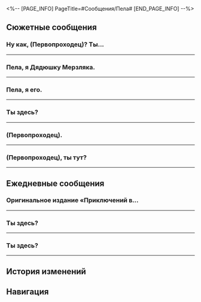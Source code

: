 <%-- [PAGE_INFO]
PageTitle=#Сообщения/Пела#
[END_PAGE_INFO] --%>
{{Сообщение Инфобокс
|id          = 1106
|Изображение = Персонаж Пела Иконка.png
|Тип         = Персонаж
|Отправитель = Пела
|ПодписьСоо  = Укажите своё имя, если предоставляете информацию
|Фракция     = Ярило-VI
}}

==Сюжетные сообщения==
===Ну как, (Первопроходец)? Ты...===
{{Сообщения
|условие_получения = 
|текст =
:'''Пела:''' Ну как, (Первопроходец)? Ты в отеле «Гёте»?
:{Выбор} Я уже у двери.
::'''(Первопроходец):''' Я уже у двери.
::'''Пела:''' Как всегда на высоте!
:{Выбор} Я немного {{MC|ж=напугана|м=напуган}}.
::'''(Первопроходец):''' Я немного {{MC|ж=напугана|м=напуган}}.
::'''Пела:''' Не бойся. Ты справишься.
:'''Пела:''' Норберт сказал, что секретный сигнал, о котором они договорились с Дядюшкой Мерзляком, - три лёгких стука и два сильных.
:'''Пела:''' Всё теперь зависит от тебя, (Первопроходец).
:'''Пела:''' Ты справишься! Я в тебя верю.
}}
----

===Пела, я {{MC|ж=поймала|м=поймал}} Дядюшку Мерзляка.===
{{Сообщения
|условие_получения = 
|текст =
:{Выбор} Я {{MC|ж=поймала|м=поймал}} Дядюшку Мерзляка.
:'''(Первопроходец):''' Пела, я {{MC|ж=поймала|м=поймал}} Дядюшку Мерзляка.
:'''(Первопроходец):''' Это Сампо.
:'''Пела:''' Что?! Сампо?!
:'''Пела:''' Я думала, он начал с чистого листа, но...
:'''Пела:''' Я сейчас приду, (Первопроходец)! Дождись меня. Не дай ему сбежать!
}}
----

===Пела, я {{MC|ж=упустила|м=упустил}} его.===
{{Сообщения
|условие_получения = 
|текст =
:{Выбор} Я {{MC|ж=упустила|м=упустил}} его.
:'''(Первопроходец):''' Пела, я {{MC|ж=упустила|м=упустил}} его.
:'''(Первопроходец):''' Кажется, Дядюшка Мерзляк больше не в отеле.
:'''Пела:''' Ясно...
:'''Пела:''' Не расстраивайся, (Первопроходец). Так бывает.
:'''Пела:''' Я скоро приду, чтобы исследовать номер. Дождись меня в отеле.
}}
----

===Ты здесь?===
{{Сообщения
|условие_получения = 
|текст =
:'''(Первопроходец):''' Ты здесь?
:'''(Первопроходец):''' Приглашаю Гепарда стать экскурсоводом-волонтёром в музее.
:'''(Первопроходец):''' Но он говорит, что уже подал заявку.
:'''(Первопроходец):''' Ты что-то об этом знаешь?
:'''Пела:''' Погоди, я гляну.
:'''Пела:''' ...
:'''Пела:''' Нашла его заявку, она в документах затерялась.
:'''Пела:''' Пока не смотрела.
:'''Пела:''' Скажи, чтобы подготовился к собеседованию.
:'''Пела:''' Кстати, тебе в этот раз не нужно быть помощником эксперта.
:'''Пела:''' Отдохни хорошенько
:{Выбор} Спасибо
::'''(Первопроходец):''' ?
::'''(Первопроходец):''' Ладно, спасибо!
::'''(Первопроходец):''' [[Файл:Стикер ГПП 07 Пом-Пом 06.png|80px|&lbrack;Одобрение&rbrack;]]
::'''Пела:''' Да не за что.
:{Выбор} Я уже ни на что не гожусь?
::'''(Первопроходец):''' ?
::'''(Первопроходец):''' Кажется, я уже ни на что не гожусь.
::'''(Первопроходец):''' [[Файл:Стикер ГПП 07 Пом-Пом 02.png|80px|&lbrack;Плач&rbrack;]]
::'''Пела:''' ...
::'''Пела:''' Вот те раз!
::'''Пела:''' Ты давай не прибедняйся!
::'''Пела:''' [[Файл:Стикер ГПП 07 Пом-Пом 04.png|80px|&lbrack;Отказ&rbrack;]]
::'''Пела:''' Я просто хочу, чтобы ты {{MC|ж=отдохнула|м=отдохнул}}.
:'''Пела:''' Ты же столько труда {{MC|ж=вложила|м=вложил}} в музей.
:'''Пела:''' Мне пора. Не забудь сказать Гепарду об интервью.
:'''Пела:''' [[Файл:Стикер ГПП 07 Пом-Пом 01.png|80px|&lbrack;Приветствие&rbrack;]]
}}
----

===(Первопроходец).===
{{Сообщения
|условие_получения = 
|текст =
:'''Пела:''' (Первопроходец).
:{Выбор} Что случилось?
:'''(Первопроходец):''' В чём дело?
:'''Пела:''' Тогда
:'''Пела:''' В музее
:'''Пела:''' Ты всё {{MC|ж=слышала|м=слышал}}
:'''Пела:''' Да?
:{Выбор} Да.
::'''(Первопроходец):''' Да.
::'''(Первопроходец):''' Прости...
::'''(Первопроходец):''' [[Файл:Стикер ГПП 07 Пом-Пом 02.png|80px|&lbrack;Плач&rbrack;]]
::'''Пела:''' ...Я так и знала.
:{Выбор} Нет.
::'''(Первопроходец):''' А?
::'''(Первопроходец):''' Не, ничего не {{MC|ж=слышала|м=слышал}}.
::'''(Первопроходец):''' [[Файл:Стикер ГПП 07 Пом-Пом 08.png|80px|&lbrack;Шок&rbrack;]]
::'''Пела:''' ...По твоей реакции понятно, что {{MC|ж=слышала|м=слышал}}.
:{Выбор} Что {{MC|ж=слышала|м=слышал}}?
::'''(Первопроходец):''' А?
::'''(Первопроходец):''' Что {{MC|ж=слышала|м=слышал}}?
::'''(Первопроходец):''' [[Файл:Стикер ГПП 07 Пом-Пом 07.png|80px|&lbrack;Недоумение&rbrack;]]
::'''Пела:''' ...Ну не придуривайся.
:'''Пела:''' А, неважно.
:'''Пела:''' Ерунда.
:'''Пела:''' ...
:'''Пела:''' Я была очень счастлива в тот день.
:'''Пела:''' Спасибо вам.
:{Выбор} Пустяки.
:'''(Первопроходец):''' Такая вежливость ни к чему.
:'''(Первопроходец):''' Повторим как у тебя будет время.
:'''(Первопроходец):''' И не забудь об ужине.
:'''(Первопроходец):''' [[Файл:Стикер ГПП 07 Пом-Пом 01.png|80px|&lbrack;Приветствие&rbrack;]]
:'''Пела:''' Ага
:'''Пела:''' Договорились.
:'''Пела:''' А насчёт ужина... Я сегодня предпочла бы побыть одной, если честно.
:'''Пела:''' Давай в другой раз.
}}
----

===(Первопроходец), ты тут?===
{{Сообщения
|условие_получения = 
|текст =
:'''Пела:''' (Первопроходец), ты тут?
:{Выбор} [[Файл:Стикер ГПП 07 Пом-Пом 01.png|80px|&lbrack;Приветствие&rbrack;]]
::'''(Первопроходец):''' [[Файл:Стикер ГПП 07 Пом-Пом 01.png|80px|&lbrack;Приветствие&rbrack;]]
:{Выбор} [[Файл:Стикер ГПП 07 Пом-Пом 07.png|80px|&lbrack;Недоумение&rbrack;]]
::'''(Первопроходец):''' [[Файл:Стикер ГПП 07 Пом-Пом 07.png|80px|&lbrack;Недоумение&rbrack;]]
:'''Пела:''' Недавно у Столпа творения отфильтровали отходы, которые не отвечают строительным нормативам.
:'''Пела:''' Для удобства рабочие свалили всё в кучу неподалёку.
:'''Пела:''' Но отходы пропали, и мне кажется, кто-то их присвоил.
:'''Пела:''' Всё ничего, но качество этих отходов ужасное. Если кто-то из них дом построит, то жди беды.
:'''Пела:''' Если ты что-то знаешь, приходи ко мне на стройку.
:{Выбор} [[Файл:Стикер ГПП 07 Пом-Пом 05.png|80px|&lbrack;Ок&rbrack;]]
::'''(Первопроходец):''' [[Файл:Стикер ГПП 07 Пом-Пом 05.png|80px|&lbrack;Ок&rbrack;]]
::'''(Первопроходец):''' Ок, {{MC|ж=поняла|м=понял}}.
:{Выбор} [[Файл:Стикер ГПП 07 Пом-Пом 08.png|80px|&lbrack;Шок&rbrack;]]
::'''(Первопроходец):''' [[Файл:Стикер ГПП 07 Пом-Пом 08.png|80px|&lbrack;Шок&rbrack;]]
::'''(Первопроходец):''' {{MC|ж=Поняла|м=Понял}}!
:'''Пела:''' [[Файл:Стикер ГПП 07 Пом-Пом 06.png|80px|&lbrack;Одобрение&rbrack;]]
}}
----

==Ежедневные сообщения==
===Оригинальное издание «Приключений в...===
{{Сообщения
|условие_получения = 
|текст=
:'''Пела:''' Оригинальное издание «Приключений в Снежной стране» снова распродали в один миг.
:'''Пела:''' Но
:'''Пела:''' Мне удалось выхватить тебе экземпляр.
:{Выбор} [Сердечко]
::'''(Первопроходец):''' [[Файл:Стикер ГПП 07 Пом-Пом 03.png|80px|&lbrack;Сердечко&rbrack;]]
::'''Пела:''' [[Файл:Стикер ГПП 07 Пом-Пом 03.png|80px|&lbrack;Сердечко&rbrack;]]
:{Выбор} [Недоумение]
::'''(Первопроходец):''' [[Файл:Стикер ГПП 07 Пом-Пом 07.png|80px|&lbrack;Недоумение&rbrack;]]
::'''Пела:''' [[Файл:Стикер ГПП 07 Пом-Пом 07.png|80px|&lbrack;Недоумение&rbrack;]]
:{Выбор} [Отказ]
::'''(Первопроходец):''' [[Файл:Стикер ГПП 07 Пом-Пом 04.png|80px|&lbrack;Отказ&rbrack;]]
::'''Пела:''' [[Файл:Стикер ГПП 07 Пом-Пом 04.png|80px|&lbrack;Отказ&rbrack;]]
:'''Пела:''' ...
:'''Пела:''' Извини, не туда отправила.
:'''Пела:''' [[Файл:Стикер ГПП 07 Пом-Пом 02.png|80px|&lbrack;Плач&rbrack;]]
:{Выбор} Тебе очень нравится эта книга.
::'''(Первопроходец):''' Кажется, тебе очень нравится эта книга.
::'''Пела:''' «Приключения в Снежной стране» - лучшая в мире книга!
::'''Пела:''' Если интересно, могу подарить тебе собрание.
:{Выбор} Можешь и мне подарить?
::'''(Первопроходец):''' А можешь и мне экземпляр подарить?
::'''Пела:''' Только не оригинальное издание. Это я для своего друга купила.
::'''Пела:''' Но если интересно, я могу подарить тебе собрание «Приключений в Снежной стране».
:{Выбор} Собрание?
:'''(Первопроходец):''' Собрание?
:'''(Первопроходец):''' [[Файл:Стикер ГПП 07 Пом-Пом 08.png|80px|&lbrack;Шок&rbrack;]]
:'''Пела:''' Ага. Я купила 10 собраний и рекомендую заинтересовавшимся.
:{Выбор} Спасибо!
:'''(Первопроходец):''' Спасибо!
:'''(Первопроходец):''' [[Файл:Стикер ГПП 07 Пом-Пом 03.png|80px|&lbrack;Сердечко&rbrack;]]
}}
----

===Ты здесь?===
{{Сообщения
|условие_получения = 
|текст=
:'''Пела:''' Ты здесь?
:'''Пела:''' (Первопроходец)
:'''Пела:''' Слушай, ты знаешь, как взбодриться?
:'''Пела:''' Я немного...
:'''Пела:''' Плохо себя чувствую...
:'''Пела:''' [[Файл:Стикер ГПП 07 Пом-Пом 02.png|80px|&lbrack;Плач&rbrack;]]
:{Выбор} Что случилось?
::'''(Первопроходец):''' В каком смысле плохо?
::'''(Первопроходец):''' Что случилось?
::'''(Первопроходец):''' [[Файл:Стикер ГПП 07 Пом-Пом 08.png|80px|&lbrack;Шок&rbrack;]]
::'''Пела:''' Ничего страшного.
::'''Пела:''' Я пишу рукопись для предстоящего обмена «Приключениями».
::'''Пела:''' Чтобы успеть в срок, я не спала три дня и три ночи... И теперь очень сильно хочу спать.
::'''Пела:''' ...
::'''Пела:''' Ладно, хватит болтать, мне нужно успеть закончить.
::{Выбор} Ты справишься!
::'''(Первопроходец):''' Ты справишься!
::'''Пела:''' Я постараюсь.
:{Выбор} Я могу помочь взбодриться.
::'''(Первопроходец):''' Я могу помочь взбодриться.
::'''(Первопроходец):''' Но не {{MC|ж=уверена|м=уверен}}, что тебе понравится.
::'''Пела:''' Попробуй.
::'''Пела:''' Ну же, давай.
::'''Пела:''' Я пишу рукопись для предстоящего обмена «Приключениями».
::'''Пела:''' Чтобы успеть в срок, я не спала три дня и три ночи... И теперь очень сильно хочу спать.
::{Выбор} Кофе старшего члена экипажа Звёздного экспресса.
::'''(Первопроходец):''' Кофе старшего члена экипажа Звёздного экспресса.
::'''(Первопроходец):''' Он очень крепкий.
::'''(Первопроходец):''' [[Файл:Стикер ГПП 07 Пом-Пом 06.png|80px|&lbrack;Одобрение&rbrack;]]
::'''Пела:''' Звучит здорово.
::'''Пела:''' Принесёшь мне? Спасибо!
:{Выбор} Попробуй поспать.
::'''(Первопроходец):''' Ты взбодришься, если немного поспишь.
::'''(Первопроходец):''' Со мной всегда срабатывает.
::'''Пела:''' ...
::'''Пела:''' Все знают, что сон поможет.
::'''Пела:''' Я пишу рукопись для предстоящего обмена «Приключениями».
::'''Пела:''' Чтобы успеть в срок, я не спала три дня и три ночи... И теперь очень сильно хочу спать.
::'''Пела:''' Ладно, хватит болтать, мне нужно успеть закончить.
::{Выбор} Ты справишься!
::'''(Первопроходец):''' Ты справишься!
::'''Пела:''' Я постараюсь.
:'''Пела:''' [[Файл:Стикер ГПП 07 Пом-Пом 02.png|80px|&lbrack;Плач&rbrack;]]
}}
----

===Ты здесь?===
{{Сообщения
|условие_получения = 
|текст=
:'''Пела:''' Ты здесь?
:'''Пела:''' (Первопроходец)
:'''Пела:''' Выступление «Механической горячки» вот-вот начнётся, ты идёшь?
:'''Пела:''' [[Файл:Стикер ГПП 07 Пом-Пом 01.png|80px|&lbrack;Приветствие&rbrack;]]
:{Выбор} Конечно.
::'''(Первопроходец):''' Конечно.
::'''(Первопроходец):''' Я фанатею от «Механической горячки» уже 10 лет!
::'''(Первопроходец):''' [[Файл:Стикер ГПП 07 Пом-Пом 06.png|80px|&lbrack;Одобрение&rbrack;]]
::'''Пела:''' [[Файл:Стикер ГПП 07 Пом-Пом 07.png|80px|&lbrack;Недоумение&rbrack;]]
::'''Пела:''' Давай без лишних эмоций.
::'''Пела:''' В общем, если ты придёшь, я займу для тебя хорошее место.
::'''Пела:''' Не забудь купить цветы, тебя наверняка позовут на сцену.
::{Выбор} Тогда я лучше не пойду...
::'''(Первопроходец):''' ?
::'''(Первопроходец):''' Тогда я лучше не пойду...
::'''Пела:''' ...
::'''Пела:''' Я уже сказала Сервал.
::'''Пела:''' Ты уже {{MC|ж=согласилась|м=согласился}}, нельзя отказываться!
:{Выбор} Я схожу в другой раз.
::'''(Первопроходец):''' У меня много дел.
::'''(Первопроходец):''' Я схожу в другой раз.
::'''(Первопроходец):''' [[Файл:Стикер ГПП 07 Пом-Пом 02.png|80px|&lbrack;Плач&rbrack;]]
::'''Пела:''' ...
::'''Пела:''' Ты же {{MC|ж=говорила|м=говорил}}, что уже 10 лет от них фанатеешь.
::{Выбор} У меня правда очень много дел.
::'''(Первопроходец):''' У меня правда очень много дел.
::'''(Первопроходец):''' Сделаешь запись? Посмотрю её.
::'''Пела:''' [[Файл:Стикер ГПП 07 Пом-Пом 08.png|80px|&lbrack;Шок&rbrack;]]
::'''Пела:''' ...
::'''Пела:''' Хорошая идея...
::'''Пела:''' Я никогда не снимала их выступление на смартфон, но отправлю тебе, если получится.
::'''Пела:''' Ах, как жаль, что ты не пойдёшь.
::'''Пела:''' Дай знать, если передумаешь. Займу тебе местечко.
}}
----

==История изменений==
{{История изменений|2.7}}

==Навигация==
{{Сообщения Навбокс}}